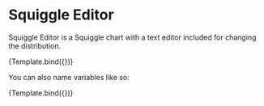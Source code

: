 
<Meta title="Squiggle/SquiggleEditor" component={SquiggleEditor} />


# Squiggle Editor

Squiggle Editor is a Squiggle chart with a text editor included for changing
the distribution.

<Canvas>
  <Story
    name="Normal"
    args={{
      initialSquiggleString: "normal(5,2)",
    }}
  >
    {Template.bind({})}
  </Story>
</Canvas>

You can also name variables like so:

<Canvas>
  <Story
    name="Variables"
    args={{
      initialSquiggleString: "x = 2\nnormal(x,2)",
    }}
  >
    {Template.bind({})}
  </Story>
</Canvas>
